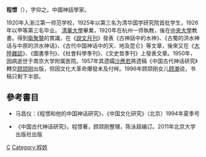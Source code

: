 '''程憬'''（{{bd|1903年||1950年||}}），字仰之。中國神話學家。

1920年入浙江第一师范学校，1925年以第三名为清华国学研究院首批学生，1926年以甲等第三名毕业。
[[清華大學|清華大學]]畢業，1920年在杭州一师執教，後在[[中央大學|中央大學]]教書。得到[[衛聚賢|衛聚賢]]的賞識，在《[[說文月刊|說文月刊]]》發表《古神話中的水神》、《古蜀的洪水神话与中原的洪水神话》、《古代中国神话中的天、地及昆仑》等文章，後來又在《[[大陸雜誌|大陸雜誌]]》、《圖書季刊》、《社會科學季刊》、《文史哲季刊》上發表文章。1950年，因病逝世于南京大学附属医院。1957年其遗孀[[沙應若|沙應若]]將遗稿《中国古代神话研究》轉交[[顾颉刚|顾颉刚]]出版，但因文化大革命爆發未及付梓。1996年顾颉刚女儿[[顾潮|顾潮]]说，书稿只剩下半部。

==參考書目==
* 马昌仪：《程憬和他的中国神话研究》，《中国文化研究》（北京）1994年夏季号
[[Category:中國歷史學家|C]]
[[Category:程姓|Category:程姓]]

* 《中国古代神话研究》，程憬著，顾颉刚整理，陈泳超编订。2011年北京大学出版社出版